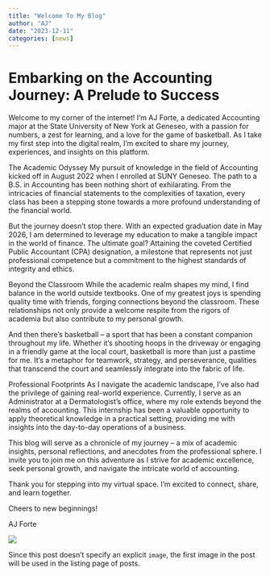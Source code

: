 ```yaml
---
title: "Welcome To My Blog"
author: "AJ"
date: "2023-12-11"
categories: [news]
---
```



# Embarking on the Accounting Journey: A Prelude to Success

Welcome to my corner of the internet! I'm AJ Forte, a dedicated Accounting major at the State University of New York at Geneseo, with a passion for numbers, a zest for learning, and a love for the game of basketball. As I take my first step into the digital realm, I'm excited to share my journey, experiences, and insights on this platform.

The Academic Odyssey
My pursuit of knowledge in the field of Accounting kicked off in August 2022 when I enrolled at SUNY Geneseo. The path to a B.S. in Accounting has been nothing short of exhilarating. From the intricacies of financial statements to the complexities of taxation, every class has been a stepping stone towards a more profound understanding of the financial world.

But the journey doesn't stop there. With an expected graduation date in May 2026, I am determined to leverage my education to make a tangible impact in the world of finance. The ultimate goal? Attaining the coveted Certified Public Accountant (CPA) designation, a milestone that represents not just professional competence but a commitment to the highest standards of integrity and ethics.

Beyond the Classroom
While the academic realm shapes my mind, I find balance in the world outside textbooks. One of my greatest joys is spending quality time with friends, forging connections beyond the classroom. These relationships not only provide a welcome respite from the rigors of academia but also contribute to my personal growth.

And then there's basketball – a sport that has been a constant companion throughout my life. Whether it's shooting hoops in the driveway or engaging in a friendly game at the local court, basketball is more than just a pastime for me. It's a metaphor for teamwork, strategy, and perseverance, qualities that transcend the court and seamlessly integrate into the fabric of life.

Professional Footprints
As I navigate the academic landscape, I've also had the privilege of gaining real-world experience. Currently, I serve as an Administrator at a Dermatologist's office, where my role extends beyond the realms of accounting. This internship has been a valuable opportunity to apply theoretical knowledge in a practical setting, providing me with insights into the day-to-day operations of a business.

This blog will serve as a chronicle of my journey – a mix of academic insights, personal reflections, and anecdotes from the professional sphere. I invite you to join me on this adventure as I strive for academic excellence, seek personal growth, and navigate the intricate world of accounting.

Thank you for stepping into my virtual space. I'm excited to connect, share, and learn together.

Cheers to new beginnings!

AJ Forte

![](thumbnail.jpg)

Since this post doesn't specify an explicit `image`, the first image in the post will be used in the listing page of posts.
